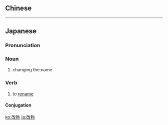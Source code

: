 {{also|改稱}}
==Chinese==
{{zh-see|改稱}}

----

==Japanese==
{{ja-kanjitab|かい|しょう|yomi=on}}

===Pronunciation===
{{ja-pron|かいしょう|y=o}}

===Noun===
{{ja-noun|かいしょう}}

# changing the name

===Verb===
{{ja-verb-suru|tr=trans|かいしょう}}

# to [[rename]]

====Conjugation====
{{ja-suru|かいしょう}}

[[ko:改称]]
[[ja:改称]]